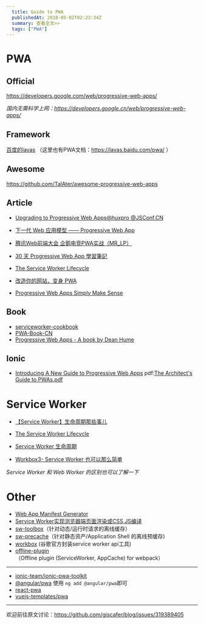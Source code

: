 ```yaml
---
  title: Guide to PWA
  publishedAt: 2018-05-02T02:23:34Z
  summary: 查看全文>>
  tags: ["PWA"]
---
```


# PWA
## Official
https://developers.google.com/web/progressive-web-apps/

_国内无需科学上网：https://developers.google.cn/web/progressive-web-apps/_

## Framework

[百度的lavas](https://lavas.baidu.com/demo) （这里也有PWA文档：https://lavas.baidu.com/pwa/ ）

##  Awesome

https://github.com/TalAter/awesome-progressive-web-apps

##  Article

- [Upgrading to Progressive Web Apps@huxpro @JSConf.CN ](https://huangxuan.me/jsconfcn2017/#/)

- [下一代 Web 应用模型 —— Progressive Web App](https://huangxuan.me/2017/02/09/nextgen-web-pwa/)
- [腾讯Web前端大会 企鹅电竞PWA实战（MR_LP）](https://blog.csdn.net/mr_lp/article/details/73823593)

- [30 天 Progressive Web App 學習筆記](https://ithelp.ithome.com.tw/users/20071512/ironman/1222)

- [The Service Worker Lifecycle](https://bitsofco.de/the-service-worker-lifecycle/)

- [改造你的网站，变身 PWA](https://segmentfault.com/a/1190000008880637)

- [Progressive Web Apps Simply Make Sense](https://cloudfour.com/thinks/progressive-web-apps-simply-make-sense/?utm_source=mobilewebweekly&utm_medium=email#fn-4857-1)

##  Book
- [serviceworker-cookbook](https://github.com/mozilla/serviceworker-cookbook)
- [PWA-Book-CN](https://github.com/SangKa/PWA-Book-CN)
- [Progressive Web Apps - A book by Dean Hume](https://github.com/deanhume/progressive-web-apps-book)

##  Ionic

- [Introducing A New Guide to Progressive Web Apps](https://blog.ionicframework.com/introducing-a-new-guide-to-progressive-web-apps/)
pdf:[The Architect's Guide to PWAs.pdf](https://github.com/giscafer/front-end-manual/files/1965765/The.Architect.s.Guide.to.PWAs.pdf)

# Service Worker 

- [【Service Worker】生命周期那些事儿](https://segmentfault.com/a/1190000007487049)

- [The Service Worker Lifecycle](https://bitsofco.de/the-service-worker-lifecycle/)

- [Service Worker 生命周期](https://lavas.baidu.com/pwa/offline-and-cache-loading/service-worker/service-worker-lifecycle)

- [Workbox3- Service Worker 也可以那么简单](https://zhuanlan.zhihu.com/p/41652314)

_Service Worker 和 Web Worker 的区别也可以了解一下_

# Other

- [ Web App Manifest Generator ](https://app-manifest.firebaseapp.com/)
- [Service Worker实现浏览器端页面渲染或CSS,JS编译](https://www.zhangxinxu.com/wordpress/2018/04/service-worker-client-online-html-css-complie/)
- [sw-toolbox](https://github.com/GoogleChromeLabs/sw-toolbox)（针对动态/运行时请求的离线缓存）
- [sw-precache](https://github.com/GoogleChromeLabs/sw-precache)（针对静态资产/Application Shell 的离线预缓存)
- [workbox](https://developers.google.cn/web/tools/workbox/) (谷歌官方封装service worker api工具)
- [offline-plugin](https://github.com/NekR/offline-plugin) （Offline plugin (ServiceWorker, AppCache) for webpack）
---

- [ionic-team/ionic-pwa-toolkit](https://github.com/ionic-team/ionic-pwa-toolkit)
- [@angular/pwa](https://blog.csdn.net/wf19930209/article/details/80213448) 使用 `ng add @angular/pwa`即可
- [react-pwa](https://github.com/Atyantik/react-pwa)
- [vuejs-templates/pwa](https://github.com/vuejs-templates/pwa)

---
欢迎前往原文讨论：https://github.com/giscafer/blog/issues/319389405
